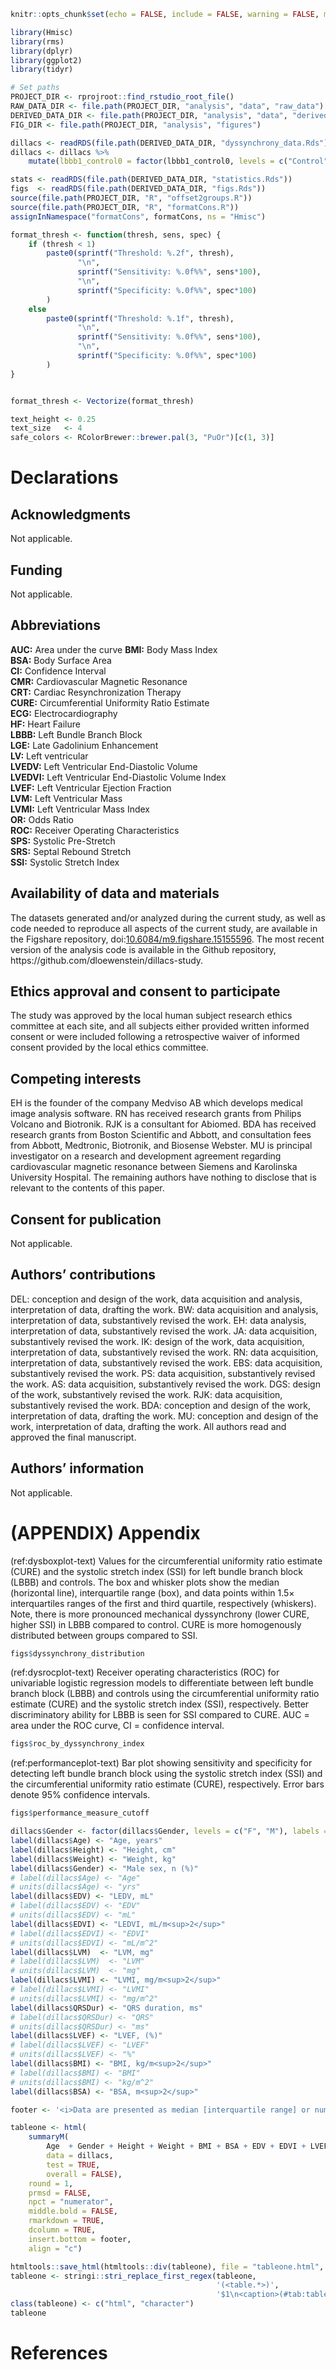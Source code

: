 ```r
knitr::opts_chunk$set(echo = FALSE, include = FALSE, warning = FALSE, message = FALSE)
```

```r
library(Hmisc)
library(rms)
library(dplyr)
library(ggplot2)
library(tidyr)
```

```r
# Set paths
PROJECT_DIR <- rprojroot::find_rstudio_root_file()
RAW_DATA_DIR <- file.path(PROJECT_DIR, "analysis", "data", "raw_data")
DERIVED_DATA_DIR <- file.path(PROJECT_DIR, "analysis", "data", "derived_data")
FIG_DIR <- file.path(PROJECT_DIR, "analysis", "figures")
```

```r
dillacs <- readRDS(file.path(DERIVED_DATA_DIR, "dyssynchrony_data.Rds"))
dillacs <- dillacs %>% 
    mutate(lbbb1_control0 = factor(lbbb1_control0, levels = c("Control", "LBBB")))

stats <- readRDS(file.path(DERIVED_DATA_DIR, "statistics.Rds"))
figs  <- readRDS(file.path(DERIVED_DATA_DIR, "figs.Rds"))
source(file.path(PROJECT_DIR, "R", "offset2groups.R"))
source(file.path(PROJECT_DIR, "R", "formatCons.R"))
assignInNamespace("formatCons", formatCons, ns = "Hmisc")
```

```r
format_thresh <- function(thresh, sens, spec) {
    if (thresh < 1)
        paste0(sprintf("Threshold: %.2f", thresh),
               "\n",
               sprintf("Sensitivity: %.0f%%", sens*100),
               "\n",
               sprintf("Specificity: %.0f%%", spec*100)
        )
    else
        paste0(sprintf("Threshold: %.1f", thresh),
               "\n",
               sprintf("Sensitivity: %.0f%%", sens*100),
               "\n",
               sprintf("Specificity: %.0f%%", spec*100)
        )
}


format_thresh <- Vectorize(format_thresh)

text_height <- 0.25
text_size   <- 4
safe_colors <- RColorBrewer::brewer.pal(3, "PuOr")[c(1, 3)]
```
# Declarations

## Acknowledgments
Not applicable.

## Funding
Not applicable.

## Abbreviations
**AUC:** Area under the curve
**BMI:** Body Mass Index\
**BSA:** Body Surface Area\
**CI:** Confidence Interval\
**CMR:** Cardiovascular Magnetic Resonance\
**CRT:** Cardiac Resynchronization Therapy\
**CURE:** Circumferential Uniformity Ratio Estimate\
**ECG:** Electrocardiography\
**HF:** Heart Failure\
**LBBB:** Left Bundle Branch Block\
**LGE:** Late Gadolinium Enhancement\
**LV:** Left ventricular\
**LVEDV:** Left Ventricular End-Diastolic Volume\
**LVEDVI:** Left Ventricular End-Diastolic Volume Index\
**LVEF:** Left Ventricular Ejection Fraction\
**LVM:** Left Ventricular Mass\
**LVMI:** Left Ventricular Mass Index\
**OR:** Odds Ratio\
**ROC:** Receiver Operating Characteristics\
**SPS:** Systolic Pre-Stretch\
**SRS:** Septal Rebound Stretch\
**SSI:** Systolic Stretch Index\

## Availability of data and materials
The datasets generated and/or analyzed during the current study, as well as code needed
to reproduce all aspects of the current study, are available in the Figshare repository,
doi:[10.6084/m9.figshare.15155596](https://doi.org/10.6084/m9.figshare.15155596).
The most recent version of the analysis code is available in the Github repository,
https://github.com/dloewenstein/dillacs-study.

## Ethics approval and consent to participate
The study was approved by the local human subject research ethics committee at
each site, and all subjects either provided written informed consent or were
included following a retrospective waiver of informed consent provided by the
local ethics committee.

## Competing interests
EH is the founder of the company Medviso AB which develops medical image
analysis software. RN has received research grants from Philips Volcano and Biotronik.
RJK is a consultant for Abiomed. BDA has received research grants from Boston Scientific and Abbott, and
consultation fees from Abbott, Medtronic, Biotronik, and Biosense Webster.
MU is principal investigator on a research and development agreement
regarding cardiovascular magnetic resonance between Siemens and Karolinska
University Hospital. The remaining authors have nothing to disclose that is
relevant to the contents of this paper.

## Consent for publication
Not applicable.

## Authors' contributions
DEL: conception and design of the work, data acquisition and analysis,
interpretation of data, drafting the work. BW: data acquisition and analysis,
interpretation of data, substantively revised the work. EH: data analysis,
interpretation of data, substantively revised the work. JA: data acquisition,
substantively revised the work. IK: design of the work, data acquisition,
interpretation of data, substantively revised the work. RN: data acquisition,
interpretation of data, substantively revised the work. EBS: data acquisition,
substantively revised the work. PS: data acquisition, substantively revised the
work. AS: data acquisition, substantively revised the work. DGS: design of the
work, substantively revised the work. RJK: data acquisition, substantively
revised the work. BDA: conception and design of the work, interpretation of
data, drafting the work. MU: conception and design of the work, interpretation
of data, drafting the work. All authors read and approved the final manuscript.

## Authors' information
Not applicable.

# (APPENDIX) Appendix {-}


(ref:dysboxplot-text) Values for the circumferential uniformity ratio estimate (CURE) and the systolic stretch index (SSI) for left bundle branch block (LBBB) and controls. The box and whisker plots show the median (horizontal line),  interquartile range (box), and data points within $1.5 \times$ interquartiles ranges of the first and third quartile, respectively (whiskers). Note, there is more pronounced mechanical dyssynchrony (lower CURE, higher SSI) in LBBB compared to control. CURE is more homogenously distributed between groups compared to SSI.


```r
figs$dyssynchrony_distribution
```

(ref:dysrocplot-text) Receiver operating characteristics (ROC) for univariable logistic regression models to differentiate between left bundle branch block (LBBB) and controls using the circumferential uniformity ratio estimate (CURE) and the systolic stretch index (SSI), respectively. Better discriminatory ability for LBBB is seen for SSI compared to CURE. AUC = area under the ROC curve, CI = confidence interval.

```r
figs$roc_by_dyssynchrony_index
```


(ref:performanceplot-text) Bar plot showing sensitivity and specificity for detecting left bundle branch block using the systolic stretch index (SSI) and the circumferential uniformity ratio estimate (CURE), respectively. Error bars denote 95% confidence intervals.


```r
figs$performance_measure_cutoff
```

\newpage

```r
dillacs$Gender <- factor(dillacs$Gender, levels = c("F", "M"), labels = c("Female", "Male"))
label(dillacs$Age) <- "Age, years"
label(dillacs$Height) <- "Height, cm"
label(dillacs$Weight) <- "Weight, kg"
label(dillacs$Gender) <- "Male sex, n (%)"
# label(dillacs$Age) <- "Age"
# units(dillacs$Age) <- "yrs"
label(dillacs$EDV) <- "LEDV, mL"
# label(dillacs$EDV) <- "EDV"
# units(dillacs$EDV) <- "mL"
label(dillacs$EDVI) <- "LEDVI, mL/m<sup>2</sup>"
# label(dillacs$EDVI) <- "EDVI"
# units(dillacs$EDVI) <- "mL/m^2"
label(dillacs$LVM)  <- "LVM, mg"
# label(dillacs$LVM)  <- "LVM"
# units(dillacs$LVM)  <- "mg"
label(dillacs$LVMI) <- "LVMI, mg/m<sup>2</sup>"
# label(dillacs$LVMI) <- "LVMI"
# units(dillacs$LVMI) <- "mg/m^2"
label(dillacs$QRSDur) <- "QRS duration, ms"
# label(dillacs$QRSDur) <- "QRS"
# units(dillacs$QRSDur) <- "ms"
label(dillacs$LVEF) <- "LVEF, (%)"
# label(dillacs$LVEF) <- "LVEF"
# units(dillacs$LVEF) <- "%"
label(dillacs$BMI) <- "BMI, kg/m<sup>2</sup>"
# label(dillacs$BMI) <- "BMI"
# units(dillacs$BMI) <- "kg/m^2"
label(dillacs$BSA) <- "BSA, m<sup>2</sup>"

footer <- '<i>Data are presented as median [interquartile range] or numerator (percentage). LVEDV = left ventricular end-diastolic volume, LVEDVI = left ventricular end-diastolic volume index, LVM = left ventricular mass, LVMI = left ventricular mass index, LVEF = left ventricular ejection fraction, BMI = body mass index, BSA = body surface area. Tests used: Wilcoxon test; Pearson test.</i>'

tableone <- html(
    summaryM(
        Age  + Gender + Height + Weight + BMI + BSA + EDV + EDVI + LVEF + LVM + LVMI + QRSDur ~ lbbb1_control0, 
        data = dillacs, 
        test = TRUE, 
        overall = FALSE), 
    round = 1, 
    prmsd = FALSE,
    npct = "numerator",
    middle.bold = FALSE,
    rmarkdown = TRUE,
    dcolumn = TRUE,
    insert.bottom = footer,
    align = "c")

htmltools::save_html(htmltools::div(tableone), file = "tableone.html", libdir = "")
tableone <- stringi::stri_replace_first_regex(tableone,
                                              '(<table.*>)',
                                              '$1\n<caption>(#tab:tableone)</caption>')
class(tableone) <- c("html", "character")
tableone
```

# References

\FloatBarrier